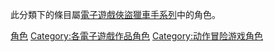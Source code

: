 此分類下的條目屬[[電子遊戲|電子遊戲]][[俠盜獵車手系列|俠盜獵車手系列]]中的角色。

[[Category:俠盜獵車手系列|角色]]
[[Category:各電子遊戲作品角色|Category:各電子遊戲作品角色]]
[[Category:动作冒险游戏角色|Category:动作冒险游戏角色]]